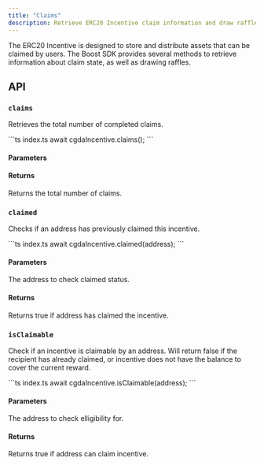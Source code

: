 ```yaml
---
title: "Claims"
description: Retrieve ERC20 Incentive claim information and draw raffle
---
```



<SDKDisclaimer />

The ERC20 Incentive is designed to store and distribute assets that can be claimed by users. The Boost SDK provides several methods to retrieve information about claim state, as well as drawing raffles.

## API

### `claims`

Retrieves the total number of completed claims.

<CodeGroup>
```ts index.ts
await cgdaIncentive.claims();
```
</CodeGroup>

#### Parameters

<ReadParams />

#### Returns

<ResponseField name="Total claims" type="Promise<bigint>">
  Returns the total number of claims.
</ResponseField>

### `claimed`

Checks if an address has previously claimed this incentive.

<CodeGroup>
```ts index.ts
await cgdaIncentive.claimed(address);
```
</CodeGroup>

#### Parameters

<ParamField path="address" type="Address">
  The address to check claimed status.
</ParamField>

<ReadParams />

#### Returns

<ResponseField name="Has claimed" type="Promise<boolean>">
 Returns true if address has claimed the incentive.
</ResponseField>

### `isClaimable`

Check if an incentive is claimable by an address. Will return false if the recipient has already claimed, or incentive does not have the balance to cover the current reward.

<CodeGroup>
```ts index.ts
await cgdaIncentive.isClaimable(address);
```
</CodeGroup>

#### Parameters

<ParamField path="address" type="Address">
  The address to check elligibility for.
</ParamField>

<ReadParams />

#### Returns

<ResponseField name="Elligibility" type="Promise<boolean>">
 Returns true if address can claim incentive.
</ResponseField>
